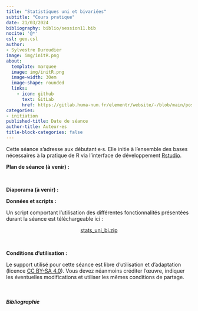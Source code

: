 ```yaml
---
title: "Statistiques uni et bivariées"
subtitle: "Cours pratique"
date: 21/03/2024
bibliography: biblio/session11.bib
nocite: '@*'
csl: geo.csl
author: 
- Sylvestre Duroudier
image: img/initR.png
about:
  template: marquee
  image: img/initR.png
  image-width: 30em
  image-shape: rounded
  links:
    - icon: github
      text: GitLab
      href: https://gitlab.huma-num.fr/elementr/website/-/blob/main/posts/seance11_uni_bivarie.qmd
categories: 
- initiation
published-title: Date de séance
author-title: Auteur·es
title-block-categories: false
---
```


Cette séance s'adresse aux débutant·e·s. Elle initie à l'ensemble des bases nécessaires à la pratique de R via l'interface de développement [Rstudio](https://posit.co/download/rstudio-desktop/).

**Plan de séance (à venir) :**

\

**Diaporama (à venir) :**

**Données et scripts :**

Un script comportant l'utilisation des différentes fonctionnalités présentées durant la séance est téléchargeable ici :

<center><a href="https://gitlab.huma-num.fr/elementr/website/-/raw/main/posts/data/stats_uni_bi.zip?inline=false" class="btn btn-success" role="button" aria-disabled="true"><i class="bi bi-cloud-arrow-down"></i> stats_uni_bi.zip</a></center>\

**Conditions d'utilisation :**

Le support utilisé pour cette séance est libre d'utilisation et d'adaptation (licence [CC BY-SA 4.0](https://creativecommons.org/licenses/by-sa/4.0/deed.fr)). Vous devez néanmoins créditer l'œuvre, indiquer les éventuelles modifications et utiliser les mêmes conditions de partage.

\

##### Bibliographie

::: {#refs}
:::
